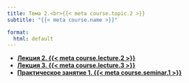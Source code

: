 ```yaml
---
title: Тема 2.<br>{{< meta course.topic.2 >}}
subtitle: "{{< meta course.name >}}"

format:
  html: default
---
```


- [**Лекция 2. {{< meta course.lecture.2 >}}**](lecture-02/index.qmd)
- [**Лекция 3. {{< meta course.lecture.3 >}}**](lecture-03/index.qmd)
- [**Практическое занятие 1. {{< meta course.seminar.1 >}}**](seminar-01/index.qmd)

